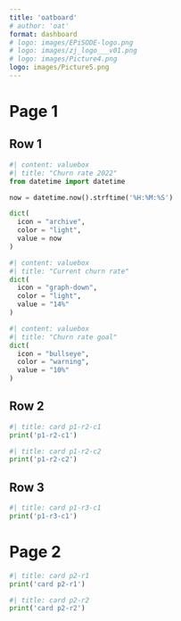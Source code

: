 ```yaml
---
title: 'oatboard'
# author: 'oat'
format: dashboard
# logo: images/EPiSODE-logo.png
# logo: images/zj_logo___v01.png
# logo: images/Picture4.png
logo: images/Picture5.png
---
```


# Page 1

## Row  1

```python
#| content: valuebox
#| title: "Churn rate 2022"
from datetime import datetime

now = datetime.now().strftime('%H:%M:%S')

dict(
  icon = "archive",
  color = "light",
  value = now
)
```

```python
#| content: valuebox
#| title: "Current churn rate"
dict(
  icon = "graph-down",
  color = "light",
  value = "14%"
)
```

```python
#| content: valuebox
#| title: "Churn rate goal"
dict(
  icon = "bullseye",
  color = "warning",
  value = "10%"
)
```

## Row 2

```python
#| title: card p1-r2-c1
print('p1-r2-c1')
```

```python
#| title: card p1-r2-c2
print('p1-r2-c2')
```

## Row 3

```python
#| title: card p1-r3-c1
print('p1-r3-c1')
```

# Page 2

```python
#| title: card p2-r1
print('card p2-r1')
```

```python
#| title: card p2-r2
print('card p2-r2')
```

